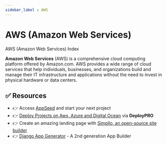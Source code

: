 ```yaml
---
sidebar_label : AWS
---
```


# AWS (Amazon Web Services)


<SubHeading>AWS (Amazon Web Services) Index</SubHeading>

**Amazon Web Services** (AWS) is a comprehensive cloud computing platform offered by Amazon.com. 
AWS provides a wide range of cloud services that help individuals, businesses, and organizations build and manage their IT infrastructure and applications 
without the need to invest in physical hardware or data centers. 

<DocCardList />

## ✅ Resources 

- 👉 Access [AppSeed](https://appseed.us/) and start your next project
- 👉 [Deploy Projects on Aws, Azure and Digital Ocean](https://www.docs.deploypro.dev/) via **DeployPRO**
- 👉 Create an amazing landing page with [Simpllo, an open-source site builder](https://www.simpllo.com/)
- 👉 [Django App Generator](https://app-generator.dev/django/) - A 2nd generation App Builder
